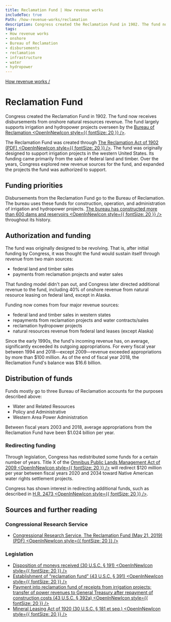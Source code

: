 ```yaml
---
title: Reclamation Fund | How revenue works
includeToc: true
Path: /how-revenue-works/reclamation
description: Congress created the Reclamation Fund in 1902. The fund now receives disbursements from onshore natural resources revenue. The fund largely supports irrigation and hydropower projects overseen by the Bureau of Reclamation.
tags:
- How revenue works
- onshore
- Bureau of Reclamation
- disbursements
- reclamation
- infrastructure
- water
- hydropower
---
```


[How revenue works /](/how-revenue-works/)


# Reclamation Fund

Congress created the Reclamation Fund in 1902. The fund now receives disbursements from onshore natural resources revenue. The fund largely supports irrigation and hydropower projects overseen by the [Bureau of Reclamation <OpenInNewIcon style={{ fontSize: 20 }} />](https://www.usbr.gov/).
<br/>

The Reclamation Fund was created through [The Reclamation Act of 1902 (PDF) <OpenInNewIcon style={{ fontSize: 20 }} />](https://www.usbr.gov/lc/region/programs/contracts/Legislation.pdf). The fund was originally designed to support irrigation projects in the western United States. Its funding came primarily from the sale of federal land and timber. Over the years, Congress explored new revenue sources for the fund, and expanded the projects the fund was authorized to support.

## Funding priorities

Disbursements from the Reclamation Fund go to the Bureau of Reclamation. The bureau uses these funds for construction, operation, and administration of irrigation and hydropower projects. [The bureau has constructed more than 600 dams and reservoirs <OpenInNewIcon style={{ fontSize: 20 }} />](https://www.usbr.gov/main/about/mission.html) throughout its history.

## Authorization and funding

The fund was originally designed to be revolving. That is, after initial funding by Congress, it was thought the fund would sustain itself through revenue from two main sources:

- federal land and timber sales
- payments from reclamation projects and water sales

That funding model didn't pan out, and Congress later directed additional revenue to the fund, including 40% of onshore revenue from natural resource leasing on federal land, except in Alaska.

Funding now comes from four major revenue sources:

- federal land and timber sales in western states
- repayments from reclamation projects and water contracts/sales
- reclamation hydropower projects
- natural resources revenue from federal land leases (except Alaska)

Since the early 1990s, the fund's incoming revenue has, on average, significantly exceeded its outgoing appropriations. For every fiscal year between 1994 and 2018—except 2009—revenue exceeded appropriations by more than $100 million. As of the end of fiscal year 2018, the Reclamation Fund's balance was $16.6 billion.

## Distribution of funds

Funds mostly go to three Bureau of Reclamation accounts for the purposes described above:

- Water and Related Resources
- Policy and Administrative
- Western Area Power Administration

Between fiscal years 2003 and 2018, average appropriations from the Reclamation Fund have been $1.024 billion per year.

### Redirecting funding

Through legislation, Congress has redistributed some funds for a certain number of years. Title X of the [Omnibus Public Lands Management Act of 2009 <OpenInNewIcon style={{ fontSize: 20 }} />](https://www.congress.gov/bill/111th-congress/house-bill/146) will redirect $120 million per year between fiscal years 2020 and 2034 toward Native American water rights settlement projects.
<br/>

Congress has shown interest in redirecting additional funds, such as described in [H.R. 2473 <OpenInNewIcon style={{ fontSize: 20 }} />](https://www.congress.gov/bill/116th-congress/house-bill/2473).

## Sources and further reading

### Congressional Research Service
- [Congressional Research Service, The Reclamation Fund (May 21, 2019) (PDF) <OpenInNewIcon style={{ fontSize: 20 }} />](https://fas.org/sgp/crs/misc/IF10042.pdf)

### Legislation
- [Disposition of moneys received (30 U.S.C. § 191) <OpenInNewIcon style={{ fontSize: 20 }} />](https://www.govinfo.gov/app/details/USCODE-2011-title30/USCODE-2011-title30-chap3A-subchapI-sec191)
- [Establishment of “reclamation fund” (43 U.S.C. § 391) <OpenInNewIcon style={{ fontSize: 20 }} />](https://www.govinfo.gov/app/details/USCODE-2005-title43/USCODE-2005-title43-chap12-subchapII-sec391)
- [Payment into reclamation fund of receipts from irrigation projects; transfer of power revenues to General Treasury after repayment of construction costs (43 U.S.C. § 392a) <OpenInNewIcon style={{ fontSize: 20 }} />](https://www.govinfo.gov/app/details/USCODE-2004-title43/USCODE-2004-title43-chap12-subchapII-sec392a)
- [Mineral Leasing Act of 1920 (30 U.S.C. § 181 et seq.) <OpenInNewIcon style={{ fontSize: 20 }} />](https://www.govinfo.gov/content/pkg/USCODE-2018-title30/html/USCODE-2018-title30-chap3A.htm)
